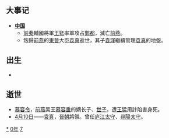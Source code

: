 {{yearTOC|370|东晋'''[[太和_(晉廢帝)|太和]]五年'''；前凉'''[[升平|升平]]十四年'''；代国'''[[建国_(代)|建国]]三十三年'''；前秦'''[[建元_(苻坚)|建元]]六年'''；前燕'''[[建熙|建熙]]十一年'''}}

== 大事记 ==
*'''[[中国|中国]]'''
**[[前秦|前秦]]輔國將軍[[王猛|王猛]]率軍攻占[[鄴都|鄴都]]，滅亡[[前燕|前燕]]。
**叛歸[[前燕|前燕]]的[[東晉|東晉]]大臣[[袁真|袁真]]逝世，其子[[袁瑾|袁瑾]]繼續管理[[袁真|袁真]]的地盤。

== 出生 ==
*

== 逝世 ==
{{Wikisource year mention}}
*[[慕容令|慕容令]]，[[前燕|前燕]]吴王[[慕容垂|慕容垂]]的嫡长子、[[世子|世子]]，遭[[王猛|王猛]]用計陷害身死。
*[[4月10日|4月10日]]——[[袁真|袁真]]，[[晉朝|晉朝]]將領。曾任[[庐江|庐江]][[太守|太守]]、[[尋陽|尋陽]][[太守|太守]]。

[[Category:370年|*]]
[[Category:370年代|0年]]
[[Category:4世纪各年|7]]